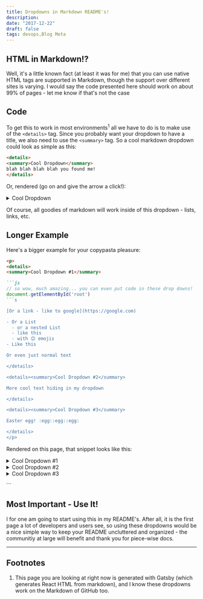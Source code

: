 ```yaml
---
title: Dropdowns in Markdown README's!
description:
date: "2017-12-22"
draft: false
tags: devops,Blog Meta
---
```


## HTML in Markdown!?
Well, it's a little known fact (at least it was for me) that you can use native HTML tags are supported in Markdown, though the support over different sites is varying. I would say the code presented here should work on about 99% of pages - let me know if that's not the case

## Code
To get this to work in most environments<sup>1</sup> all we have to do is to make use of the `<details>` tag. Since you probably want your dropdown to have a title, we also need to use the `<summary>` tag. So a cool markdown dropdown could look as simple as this:

```markdown
<details>
<summary>Cool Dropdown</summary>
blah blah blah blah you found me!
</details>
```

Or, rendered (go on and give the arrow a click!):
<details>
<summary>Cool Dropdown</summary>
blah blah blah blah you found me!
</details>

Of course, all goodies of markdown will work inside of this dropdown - lists, links, etc.

## Longer Example

Here's a bigger example for your copypasta pleasure:

```markdown
<p>
<details>
<summary>Cool Dropdown #1</summary>

```js
// so wow, much amazing... you can even put code in these drop downs!
document.getElementById('root')
```s

[Or a link - like to google](https://google.com)

- Or a List
  - or a nested List
  - like this
  - with 😊 emojis
- Like this

Or even just normal text

</details>

<details><summary>Cool Dropdown #2</summary>

More cool text hiding in my dropdown

</details>

<details><summary>Cool Dropdown #3</summary>

Easter egg! :egg::egg::egg:

</details>
</p>
```

Rendered on this page, that snippet looks like this:

<p>
<details>
<summary>Cool Dropdown #1</summary>

```js
// so wow, much amazing... you can even put code in these drop downs!
document.getElementById('root')
```

[Or a link - like to google](https://google.com)

- Or a List
  - or a nested List
  - like this
  - with 😊 emojis
- Like this

Or even just normal text

</details>

<details>
<summary>Cool Dropdown #2</summary>

More cool text hiding in my dropdown

</details>

<details>
<summary>Cool Dropdown #3</summary>

Easter egg! 🥚🥚🥚

</details>
</p>
```

## Most Important - Use It!

I for one am going to start using this in my README's. After all, it is the first page a lot of developers and users see, so using these dropdowns would be a nice simple way to keep your README uncluttered and organized - the communitiy at large will benefit and thank you for piece-wise docs.

<hr/>

## Footnotes
1. This page you are looking at right now is generated with Gatsby (which generates React HTML from markdown), and I know these dropdowns work on the Markdown of GitHub too.
